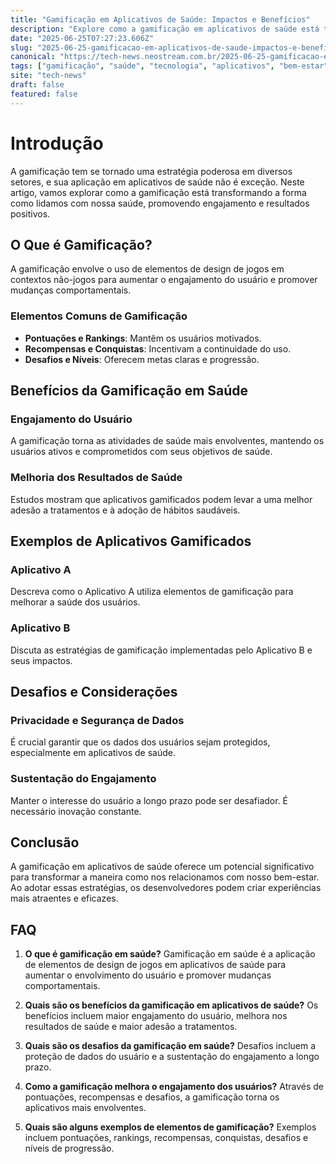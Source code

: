 ```yaml
---
title: "Gamificação em Aplicativos de Saúde: Impactos e Benefícios"
description: "Explore como a gamificação em aplicativos de saúde está transformando a forma como lidamos com nosso bem-estar, impulsionando engajamento e resultados positivos."
date: "2025-06-25T07:27:23.606Z"
slug: "2025-06-25-gamificacao-em-aplicativos-de-saude-impactos-e-beneficios"
canonical: "https://tech-news.neostream.com.br/2025-06-25-gamificacao-em-aplicativos-de-saude-impactos-e-beneficios"
tags: ["gamificação", "saúde", "tecnologia", "aplicativos", "bem-estar"]
site: "tech-news"
draft: false
featured: false
---
```


# Introdução

A gamificação tem se tornado uma estratégia poderosa em diversos setores, e sua aplicação em aplicativos de saúde não é exceção. Neste artigo, vamos explorar como a gamificação está transformando a forma como lidamos com nossa saúde, promovendo engajamento e resultados positivos.

## O Que é Gamificação?

A gamificação envolve o uso de elementos de design de jogos em contextos não-jogos para aumentar o engajamento do usuário e promover mudanças comportamentais.

### Elementos Comuns de Gamificação

- **Pontuações e Rankings**: Mantêm os usuários motivados.
- **Recompensas e Conquistas**: Incentivam a continuidade do uso.
- **Desafios e Níveis**: Oferecem metas claras e progressão.

## Benefícios da Gamificação em Saúde

### Engajamento do Usuário

A gamificação torna as atividades de saúde mais envolventes, mantendo os usuários ativos e comprometidos com seus objetivos de saúde.

### Melhoria dos Resultados de Saúde

Estudos mostram que aplicativos gamificados podem levar a uma melhor adesão a tratamentos e à adoção de hábitos saudáveis.

## Exemplos de Aplicativos Gamificados

### Aplicativo A

Descreva como o Aplicativo A utiliza elementos de gamificação para melhorar a saúde dos usuários.

### Aplicativo B

Discuta as estratégias de gamificação implementadas pelo Aplicativo B e seus impactos.

## Desafios e Considerações

### Privacidade e Segurança de Dados

É crucial garantir que os dados dos usuários sejam protegidos, especialmente em aplicativos de saúde.

### Sustentação do Engajamento

Manter o interesse do usuário a longo prazo pode ser desafiador. É necessário inovação constante.

## Conclusão

A gamificação em aplicativos de saúde oferece um potencial significativo para transformar a maneira como nos relacionamos com nosso bem-estar. Ao adotar essas estratégias, os desenvolvedores podem criar experiências mais atraentes e eficazes.

## FAQ

1. **O que é gamificação em saúde?**
   Gamificação em saúde é a aplicação de elementos de design de jogos em aplicativos de saúde para aumentar o envolvimento do usuário e promover mudanças comportamentais.

2. **Quais são os benefícios da gamificação em aplicativos de saúde?**
   Os benefícios incluem maior engajamento do usuário, melhora nos resultados de saúde e maior adesão a tratamentos.

3. **Quais são os desafios da gamificação em saúde?**
   Desafios incluem a proteção de dados do usuário e a sustentação do engajamento a longo prazo.

4. **Como a gamificação melhora o engajamento dos usuários?**
   Através de pontuações, recompensas e desafios, a gamificação torna os aplicativos mais envolventes.

5. **Quais são alguns exemplos de elementos de gamificação?**
   Exemplos incluem pontuações, rankings, recompensas, conquistas, desafios e níveis de progressão.